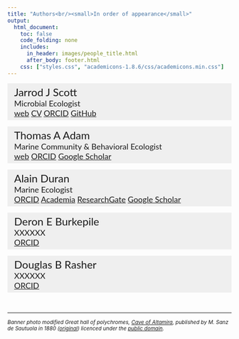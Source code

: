 ```yaml
---
title: "Authors<br/><small>In order of appearance</small>"
output:
  html_document:
    toc: false
    code_folding: none
    includes:
      in_header: images/people_title.html
      after_body: footer.html
    css: ["styles.css", "academicons-1.8.6/css/academicons.min.css"]
---
```


<p id = "opennote" style="background-color:#EFEFEF;font-family:'Lato';padding:5px 5px 5px 15px">
<font size = 5.7em>Jarrod J Scott</font><br/>
<font size = 4.7em> Microbial Ecologist<br/>
<i class="fa fa-fw fa-globe"></i>[web](https://istmobiome.rbind.io/)
<i class="ai ai-cv ai-big"></i>[CV](https://istmobiome.github.io/jarrod/jarrod-cv.html)
<i class="ai fa-fw ai-orcid-square ai-big"> </i>[ORCID](https://orcid.org/0000-0001-9863-1318)
<i class="fa fa-fw fa-github"> </i>[GitHub](https://github.com/jarrodscott)
</font>
</font>
</p>

<p id = "opennote" style="background-color:#EFEFEF;font-family:'Lato';padding:5px 5px 5px 15px">
<font size = 5.7em>Thomas A Adam </font><br/>
<font size = 4.7em>Marine Community & Behavioral Ecologist<br/>
<i class="fa fa-fw fa-globe"></i>[web](http://msi.ucsb.edu/people/research-scientists/thomas-adam)
<i class="ai fa-fw ai-orcid-square ai-big"> </i>[ORCID](https://orcid.org/0000-0001-6146-0260)
<i class="ai fa-fw ai-google-scholar-square ai-big"> </i>[Google Scholar](https://scholar.google.com/citations?hl=en&user=D9trGPkAAAAJ)
</font>
</font>
</p>

<p id = "opennote" style="background-color:#EFEFEF;font-family:'Lato';padding:5px 5px 5px 15px">
<font size = 5.7em>Alain Duran </font><br/>
<font size = 4.7em>Marine Ecologist<br/>
<i class="ai fa-fw ai-orcid-square ai-big"> </i>[ORCID](https://orcid.org/0000-0002-7847-6426)
<i class="ai fa-fw ai-academia-square ai-big"> </i>[Academia](http://fiu.academia.edu/ADuran/CurriculumVitae)
<i class="ai fa-fw ai-google-scholar-square ai-big"> </i>[ResearchGate](https://www.researchgate.net/profile/Alain_Duran)
<i class="ai fa-fw ai-researchgate-square ai-big"> </i>[Google Scholar](https://scholar.google.com/citations?user=0JhuhC8AAAAJ&hl=en)
</font>
</font>
</p>


<p id = "opennote" style="background-color:#EFEFEF;font-family:'Lato';padding:5px 5px 5px 15px">
<font size = 5.7em>Deron E Burkepile</font><br/>
<font size = 4.7em>XXXXXX<br/>
<i class="ai fa-fw ai-orcid-square ai-big"> </i>[ORCID](https://orcid.org/0000-0002-0427-0484)
</font>
</font>
</p>

<p id = "opennote" style="background-color:#EFEFEF;font-family:'Lato';padding:5px 5px 5px 15px">
<font size = 5.7em>Douglas B Rasher</font><br/>
<font size = 4.7em>XXXXXX<br/>
<i class="ai fa-fw ai-orcid-square ai-big"> </i>[ORCID](https://orcid.org/0000-0002-0212-8070)
</font>
</font>
</p>
<br/>

<hr/>
<p><small>
<em>Banner photo modified Great hall of polychromes, [Cave of Altamira](https://en.wikipedia.org/wiki/Cave_of_Altamira), published by M. Sanz de Sautuola in 1880 ([original](https://commons.wikimedia.org/wiki/File:Altamira-1880.jpg)) licenced under the [public domain](https://en.wikipedia.org/wiki/Public_domain).</em>
</small></p>